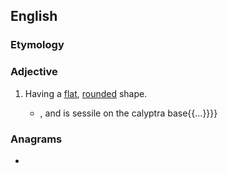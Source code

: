 ==English==

===Etymology===
{{uder|en|grc|δίσκος||disc}} {{suffix|en||form}}

===Adjective===
{{en-adj}}

# {{lb|en|botany}} Having a [[flat]], [[rounded]] shape.
#* {{RQ:Schuster Hepaticae|volume=V|page=5|text=The sporophyte foot is also characteristic: it is very broad and more or less lenticular or '''disciform''', as broad or broader than the calyptra stalk{{...}}, and is sessile on the calyptra base{{...}}}}

===Anagrams===
* {{anagrams|en|a=cdfiimors|formicids}}